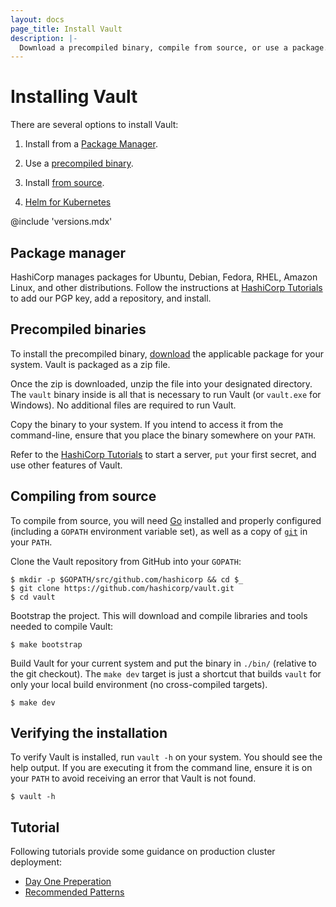```yaml
---
layout: docs
page_title: Install Vault
description: |-
  Download a precompiled binary, compile from source, or use a package.
---
```


# Installing Vault

There are several options to install Vault:

1. Install from a [Package Manager](#package-manager).

1. Use a [precompiled binary](#precompiled-binaries).

1. Install [from source](#compiling-from-source).

1. [Helm for Kubernetes](/vault/docs/platform/k8s/helm)

@include 'versions.mdx'

## Package manager

HashiCorp manages packages for Ubuntu, Debian, Fedora, RHEL, Amazon
Linux, and other distributions. Follow the instructions at [HashiCorp
Tutorials][learn-vault-install] to add our PGP key, add a repository, and
install.

## Precompiled binaries

To install the precompiled binary, [download](/vault/downloads) the applicable
package for your system. Vault is packaged as a zip file.

Once the zip is downloaded, unzip the file into your designated directory. The `vault` binary
inside is all that is necessary to run Vault (or `vault.exe` for Windows). No
additional files are required to run Vault.

Copy the binary to your system. If you intend to access it from the
command-line, ensure that you place the binary somewhere on your `PATH`.

Refer to the [HashiCorp Tutorials][learn-vault-dev-server] to start a server, `put`
your first secret, and use other features of Vault.

## Compiling from source

To compile from source, you will need [Go](https://golang.org) installed and
properly configured (including a `GOPATH` environment variable set), as well as
a copy of [`git`](https://www.git-scm.com/) in your `PATH`.

Clone the Vault repository from GitHub into your `GOPATH`:

```shell-session
$ mkdir -p $GOPATH/src/github.com/hashicorp && cd $_
$ git clone https://github.com/hashicorp/vault.git
$ cd vault
```

Bootstrap the project. This will download and compile libraries and tools needed
to compile Vault:

```shell-session
$ make bootstrap
```

Build Vault for your current system and put the binary in `./bin/` (relative to
the git checkout). The `make dev` target is just a shortcut that builds `vault`
for only your local build environment (no cross-compiled targets).

```shell-session
$ make dev
```

## Verifying the installation

To verify Vault is installed, run `vault -h` on your system. You should
see the help output. If you are executing it from the command line, ensure it is
on your `PATH` to avoid receiving an error that Vault is not found.

```shell-session
$ vault -h
```

## Tutorial

Following tutorials provide some guidance on production cluster deployment: 

- [Day One Preperation](/vault/tutorials/day-one-raft) 
- [Recommended Patterns](/vault/tutorials/recommended-patterns)


[learn-vault-install]: /vault/tutorials/getting-started/getting-started-install
[learn-vault-dev-server]: /vault/tutorials/getting-started/getting-started-dev-server
